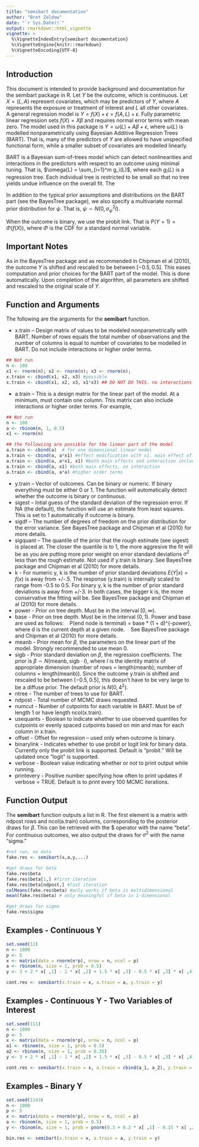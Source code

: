 ```yaml
---
title: "semibart documentation"
author: "Bret Zeldow"
date: "`r Sys.Date()`"
output: rmarkdown::html_vignette
vignette: >
  %\VignetteIndexEntry{semibart documentation}
  %\VignetteEngine{knitr::rmarkdown}
  %\VignetteEncoding{UTF-8}
---
```


## Introduction

This document is intended to provide background and documentation for the semibart package in R. Let $Y$ be the outcome, which is continuous. Let $X = (L, A)$ represent covariates, which may be predictors of $Y$, where $A$ represents the exposure or treatment of interest and $L$ all other covariates. A general regression model is $Y = f(X) + \epsilon = f(A, L) + \epsilon$. Fully parametric linear regression sets $f(X) = X\beta$ and requires normal error terms with mean zero. The model used in this package is $Y = \omega(L) + A \beta + \epsilon$, where $\omega(L)$ is modelled nonparametrically using Bayesian Additive Regression Trees (BART). That is, many of the predictors of $Y$ are allowed to have unspecified functional form, while a smaller subset of covariates are modelled linearly.

BART is a Bayesian sum-of-trees model which can detect nonlinearities and interactions in the predictors with respect to an outcome using minimal tuning. That is, $\omega(L) = \sum_{i=1}^m g_i(L)$, where each $g_i(L)$ is a regression tree. Each individual tree is restricted to be small so that no tree yields undue influence on the overall fit. The 


In addition to the typical prior assumptions and distributions on the BART part (see the BayesTree package), we also specify a multivariate normal prior distribution for $\psi$. That is, $\psi \sim N(0,\sigma^2_{\psi} I).$

When the outcome is binary, we use the probit link. That is $P(Y = 1) = \Phi(f(X))$, where $\Phi$ is the CDF for a standard normal variable.


## Important Notes

As in the BayesTree package and as recommended in Chipman et al (2010), the outcome $Y$ is shifted and rescaled to be between $[-0.5, 0.5]$. This eases computation and prior choices for the BART part of the model. This is done automatically. Upon completion of the algorithm, all parameters are shifted and rescaled to the original scale of $Y$.

## Function and Arguments

The following are the arguments for the **semibart** function.

* x.train -- Design matrix of values to be modeled nonparametrically with BART. Number of rows equals the total number of observations and the number of columns is equal to number of covariates to be modelled in BART. Do not include interactions or higher order terms.

```r
## Not run
n <- 100
x1 <- rnorm(n); x2 <- rnorm(n); x3 <- rnorm(n); 
x.train <- cbind(x1, x2, x3) #possible
x.train <- cbind(x1, x2, x3, x1*x3) ## DO NOT DO THIS. no interactions or higher order terms.
```

* a.train -- This is a design matrix for the linear part of the model. At a minimum, must contain one column. This matrix can also include interactions or higher order terms. For example,

```r
## Not run
n <- 100
a <- rbinom(n, 1, 0.5)
x1 <- rnorm(n)

## the followiing are possible for the linear part of the model
a.train <- cbind(a)  # for one dimensional linear model
a.train <- cbind(a, a*x1) #effect modification with x1. main effect of x1 included in x.train
a.train <- cbind(a, a*x1, x1) #both main effects and interaction included in linear model
a.train <- cbind(a, x1) #both main effects, no interaction
a.train <- cbind(a, a*a) #higher order terms
```
* y.train -- Vector of outcomes. Can be binary or numeric. If binary everything must be either 0 or 1. The function will automatically detect whether the outcome is binary or continuous.
* sigest -- Intial guess of the standard deviation of the regression error. If NA (the default), the function will use an estimate from least squares. This is set to 1 automatically if outcome is binary.
* sigdf -- The number of degrees of freedom on the prior distribution for the error variance. See BayesTree package and Chipman et al (2010) for more details.
* sigquant -- The quantile of the prior that the rough estimate (see sigest) is placed at. The closer the quantile is to 1, the more aggresive the fit will be as you are putting more prior weight on error standard deviations $\sigma^2$ less than the rough estimate. Not used if y.train is binary. See BayesTree package and Chipman et al (2010) for more details.
* k - For numeric y, k is the number of prior standard deviations $E(Y|x) = f(x)$ is away from +/-.5. The response (y.train) is internally scaled to range from -0.5 to 0.5. For binary y, k is the number of prior standard deviations \eqn{f(x)} is away from +/-3. In both cases, the bigger k is, the more conservative the fitting will be. See BayesTree package and Chipman et al (2010) for more details.
* power - Prior on tree depth. Must be in the interval $[0, \infty)$.
* base - Prior on tree depth. Must be in the interval $(0, 1)$. Power and base are used as follows:
  \ \  P(end node is terminal) = base * (1 + d)^{-power}, where d is the current depth at a given node.
  \ \  See BayesTree package and Chipman et al (2010) for more details.
* meanb - Prior mean for $\beta$, the parameters on the linear part of the model. Strongly recommended to use mean 0.
* sigb - Prior standard deviation on $\beta$, the regression coefficients. The prior is $\beta \sim N(\text{meanb}, \text{sigb} \cdot I),$ where $I$ is the identity matrix of appropriate dimension (number of rows = length(meanb); number of columns = length(meanb)). Since the outcome y.train is shifted and rescaled to be between $[-0.5, 0.5]$, this doesn't have to be very large to be a diffuse prior. The default prior is $N(0, 4^2)$.
* ntree - The number of trees to use for BART.
* ndpost - Total number of MCMC draws requested.
* numcut - Number of cutpoints for each variable in BART. Must be of length 1 or have length ncol(x.train).
* usequants - Boolean to indicate whether to use observed quantiles for cutpoints or evenly spaced cutpoints based on min and max for each column in x.train.
* offset - Offset for regression -- used only when outcome is binary.
* binarylink - Indicates whether to use probit or logit link for binary data. Currently only the probit link is supported. Default is "probit." Will be updated once "logit" is supported.
* verbose - Boolean value indicating whether or not to print output while running.
* printevery - Positive number specifying how often to print updates if verbose = TRUE. Default is to print every 100 MCMC iterations.

## Function Output

The **semibart** function outputs a list in R. The first element is a matrix with ndpost rows and ncol(a.train) columns, corresponding to the posterior draws for $\beta$. This can be retrieved with the \$ operator with the name "beta". For continuous outcomes, we also output the draws for $\sigma^2$ with the name "sigma." 

```r
#not run, no data
fake.res <- semibart(x,a,y,...)

#get draws for beta
fake.res$beta
fake.res$beta[1,] #first iteration
fake.res$beta[ndpost,] #last iteration
colMeans(fake.res$beta) #only works if beta is multidimensional
mean(fake.res$beta) # only meaningful if beta is 1-dimensional

#get draws for sigma
fake.res$sigma
```


## Examples - Continuous Y

```r
set.seed(11)
n <- 1000
p <- 5
x <- matrix(data = rnorm(n*p), nrow = n, ncol = p)
a <- rbinom(n, size = 1, prob = 0.5)
y <- 3 + 2 * x[ ,1] - 1 * x[ ,2] + 1.5 * x[ ,3] - 0.5 * x[ ,3] * x[ ,4] + 3 * x[ ,5] + 1 * a + rnorm(n)  

cont.res <- semibart(x.train = x, a.train = a, y.train = y)

```

## Examples - Continuous Y - Two Variables of Interest

```r
set.seed(111)
n <- 1000
p <- 5
x <- matrix(data = rnorm(n*p), nrow = n, ncol = p)
a1 <- rbinom(n, size = 1, prob = 0.5)
a2 <- rbinom(n, size = 1, prob = 0.35)
y <- 3 + 2 * x[ ,1] - 1 * x[ ,2] + 1.5 * x[ ,3] - 0.5 * x[ ,3] * x[ ,4] + 3 * x[ ,5] + 1 * a_1 - 2 * a_2 + rnorm(n)  

cont.res <- semibart(x.train = x, a.train = cbind(a_1, a_2), y.train = y)

```


## Examples - Binary Y

```r
set.seed(1143)
n <- 1000
p <- 5
x <- matrix(data = rnorm(n*p), nrow = n, ncol = p)
a <- rbinom(n, size = 1, prob = 0.5)
y <- rbinom(n, size = 1, prob = pnorm(0.3 + 0.2 * x[ ,1] - 0.15 * x[ ,2] + 0.5 * x[ ,3] - 0.25 x[ ,3] * x[ ,4] + 0.5 * x[ ,5] + 0.3 * a))

bin.res <- semibart(x.train = x, a.train = a, y.train = y)

```

